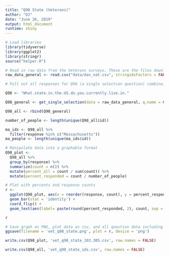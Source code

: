 ```yaml
---
title: "Q98 State (Veterans)"
author: "DJ"
date: "June 26, 2019"
output: html_document
runtime: shiny
---
```


```r
# Load libraries
library(tidyverse)
library(ggplot2)
library(stringr)
source("helper.R")
```

```r
# Read in raw data from the Veterans surveys. These are the files downloaded from survey monkey saved as a .csv
raw_data_general <- read.csv("data/dav_nat.csv", stringsAsFactors = FALSE)
```

```r
# Pull out all responses for Q98 (a single selection question) combine, then determine 'question n'

Q98 <- "What.state.in.the.US.do.you.currently.live.in."

Q98_general <- get_single_selection(data = raw_data_general, q.name = Q98)

Q98_all <- rbind(Q98_general)

number_of_people <- length(unique(Q98_all$id))
```


```r
ma_ids <- Q98_all %>% 
  filter(response %in% c("Massachusetts"))
ma_people <- length(unique(ma_ids$id))
```

```r
# Manipulate data into a graphable format
Q98_plot <- 
  Q98_all %>%
  group_by(response) %>%
  summarize(count = n()) %>%
  mutate(percent_all = count / sum(count)) %>%
  mutate(percent_responded = count / number_of_people)
```

```r
# Plot with percents and response counts
r <- 
  ggplot(Q98_plot, aes(x = reorder(response, count), y = percent_responded)) +
  geom_bar(stat = 'identity') +
  coord_flip() +
  geom_text(aes(label= paste(round(percent_responded, 2), count, sep = "***")))

r
```

```r
# Save graph as PNG, plot data as csv, and all question data including response IDs as csv (save question n and N at end of plot file as "_x.x")
ggsave(filename = 'vet_q98_state.png', plot = r, device = 'png')

write.csv(Q98_plot, 'vet_q98_state_103.305.csv', row.names = FALSE)

write.csv(Q98_all, 'vet_q98_state_ids.csv', row.names = FALSE)
```






